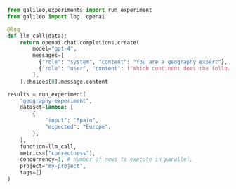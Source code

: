 ```python Python
from galileo.experiments import run_experiment
from galileo import log, openai

@log
def llm_call(data):
	return openai.chat.completions.create(
        model="gpt-4",
        messages=[
          {"role": "system", "content": "You are a geography expert"},
          {"role": "user", "content": f"Which continent does the following country belong to: {data.input}"}
        ],
    ).choices[0].message.content

results = run_experiment(
	"geography-experiment",
	dataset=lambda: [
        {
            "input": "Spain",
            "expected": "Europe",
        },
    ],
	function=llm_call,
	metrics=["correctness"],
	concurrency=1, # number of rows to execute in parallel,
	project="my-project",
	tags=[]
) 
``` 